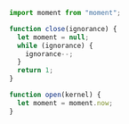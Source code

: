 ```js
import moment from "moment";

function close(ignorance) {
  let moment = null;
  while (ignorance) {
    ignorance--;
  }
  return 1;
}

function open(kernel) {
  let moment = moment.now;
}
```
